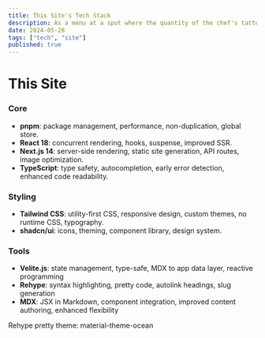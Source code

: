 ```yaml
---
title: This Site's Tech Stack
description: As a menu at a spot where the quantity of the chef's tattoos is proportionate to the quality of the food.
date: 2024-05-28
tags: ["tech", "site"]
published: true
---
```


# This Site

### Core
-  **pnpm**: package management, performance, non-duplication, global store.
-   **React 18**: concurrent rendering, hooks, suspense, improved SSR.
-   **Next.js 14**: server-side rendering, static site generation, API routes, image optimization.
-   **TypeScript**: type safety, autocompletion, early error detection, enhanced code readability.

### Styling
 - **Tailwind CSS**: utility-first CSS, responsive design, custom themes, no runtime CSS, typography.
 - **shadcn/ui**: icons, theming, component library, design system.

### Tools
- **Velite.js**: state management, type-safe, MDX to app data layer, reactive programming
- **Rehype**: syntax highlighting, pretty code, autolink headings, slug generation
- **MDX**: JSX in Markdown, component integration, improved content authoring, enhanced flexibility


Rehype pretty theme: material-theme-ocean